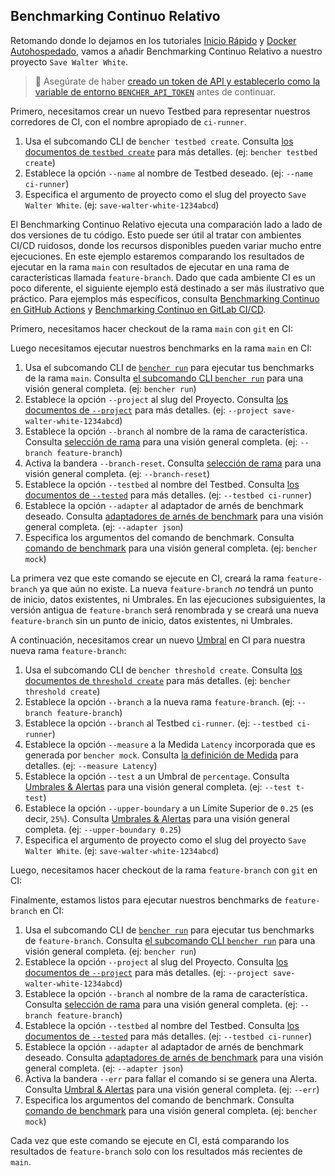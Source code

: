 
## Benchmarking Continuo Relativo

Retomando donde lo dejamos en los tutoriales
[Inicio Rápido][quick start] y [Docker Autohospedado][docker self-hosted],
vamos a añadir Benchmarking Continuo Relativo a nuestro proyecto `Save Walter White`.

> 🐰 Asegúrate de haber
> [creado un token de API y establecerlo como la variable de entorno `BENCHER_API_TOKEN`][create an api token]
> antes de continuar.

Primero, necesitamos crear un nuevo Testbed para representar nuestros corredores de CI, con el nombre apropiado de `ci-runner`.

<TestbedCreate />

1. Usa el subcomando CLI de `bencher testbed create`.
   Consulta [los documentos de `testbed create`][testbed create] para más detalles.
   (ej: `bencher testbed create`)
2. Establece la opción `--name` al nombre de Testbed deseado.
   (ej: `--name ci-runner`)
3. Especifica el argumento de proyecto como el slug del proyecto `Save Walter White`.
   (ej: `save-walter-white-1234abcd`)

El Benchmarking Continuo Relativo ejecuta una comparación lado a lado de dos versiones de tu código.
Esto puede ser útil al tratar con ambientes CI/CD ruidosos,
donde los recursos disponibles pueden variar mucho entre ejecuciones.
En este ejemplo estaremos comparando los resultados de ejecutar en la rama `main`
con resultados de ejecutar en una rama de características llamada `feature-branch`.
Dado que cada ambiente CI es un poco diferente,
el siguiente ejemplo está destinado a ser más ilustrativo que práctico.
Para ejemplos más específicos, consulta [Benchmarking Continuo en GitHub Actions][github actions]
y [Benchmarking Continuo en GitLab CI/CD][gitlab ci/cd].

Primero, necesitamos hacer checkout de la rama `main` con `git` en CI:

<GitCheckoutMain />

Luego necesitamos ejecutar nuestros benchmarks en la rama `main` en CI:

<RunMainRelative />

1. Usa el subcomando CLI de <code><a href="/es/docs/explanation/bencher-run/">bencher run</a></code>
   para ejecutar tus benchmarks de la rama `main`.
   Consulta [el subcomando CLI `bencher run`][bencher run] para una visión general completa.
   (ej: `bencher run`)
2. Establece la opción `--project` al slug del Proyecto.
   Consulta [los documentos de `--project`][project option] para más detalles.
   (ej: `--project save-walter-white-1234abcd`)
3. Establece la opción `--branch` al nombre de la rama de característica.
   Consulta [selección de rama][branch selection branch] para una visión general completa.
   (ej: `--branch feature-branch`)
4. Activa la bandera `--branch-reset`.
   Consulta [selección de rama][branch selection reset] para una visión general completa.
   (ej: `--branch-reset`)
5. Establece la opción `--testbed` al nombre del Testbed.
   Consulta [los documentos de `--tested`][testbed option] para más detalles.
   (ej: `--testbed ci-runner`)
6. Establece la opción `--adapter` al adaptador de arnés de benchmark deseado.
   Consulta [adaptadores de arnés de benchmark][adapters] para una visión general completa.
   (ej: `--adapter json`)
7.  Especifica los argumentos del comando de benchmark.
    Consulta [comando de benchmark][command argument] para una visión general completa.
    (ej: `bencher mock`)

La primera vez que este comando se ejecute en CI,
crear&aacute; la rama `feature-branch` ya que aún no existe.
La nueva `feature-branch` _no_ tendrá un punto de inicio, datos existentes, ni Umbrales.
En las ejecuciones subsiguientes, la versión antigua de `feature-branch` será renombrada
y se creará una nueva `feature-branch` sin un punto de inicio, datos existentes, ni Umbrales.

A continuación, necesitamos crear un nuevo [Umbral][thresholds] en CI para nuestra nueva rama `feature-branch`:

<ThresholdCreateRelative />

1. Usa el subcomando CLI de `bencher threshold create`.
   Consulta [los documentos de `threshold create`][threshold create] para más detalles.
   (ej: `bencher threshold create`)
2. Establece la opción `--branch` a la nueva rama `feature-branch`.
   (ej: `--branch feature-branch`)
3. Establece la opción `--branch` al Testbed `ci-runner`.
   (ej: `--testbed ci-runner`)
4. Establece la opción `--measure` a la Medida `Latency` incorporada que es generada por `bencher mock`.
   Consulta [la definición de Medida][measure] para detalles.
   (ej: `--measure Latency`)
5. Establece la opción `--test` a un Umbral de `percentage`.
   Consulta [Umbrales & Alertas][percentage] para una visión general completa.
   (ej: `--test t-test`)
6. Establece la opción `--upper-boundary` a un Límite Superior de `0.25` (es decir, `25%`).
   Consulta [Umbrales & Alertas][percentage upper boundary] para una visión general completa.
   (ej: `--upper-boundary 0.25`)
7. Especifica el argumento de proyecto como el slug del proyecto `Save Walter White`.
   (ej: `save-walter-white-1234abcd`)

Luego, necesitamos hacer checkout de la rama `feature-branch` con `git` en CI:

<GitCheckoutFeature />

Finalmente, estamos listos para ejecutar nuestros benchmarks de `feature-branch` en CI:

<RunFeatureRelative />

1. Usa el subcomando CLI de <code><a href="/es/docs/explanation/bencher-run/">bencher run</a></code>
   para ejecutar tus benchmarks de `feature-branch`.
   Consulta [el subcomando CLI `bencher run`][bencher run] para una visión general completa.
   (ej: `bencher run`)
2. Establece la opción `--project` al slug del Proyecto.
   Consulta [los documentos de `--project`][project option] para más detalles.
   (ej: `--project save-walter-white-1234abcd`)
3. Establece la opción `--branch` al nombre de la rama de característica.
   Consulta [selección de rama][branch selection branch] para una visión general completa.
   (ej: `--branch feature-branch`)
4. Establece la opción `--testbed` al nombre del Testbed.
   Consulta [los documentos de `--tested`][testbed option] para más detalles.
   (ej: `--testbed ci-runner`)
5. Establece la opción `--adapter` al adaptador de arnés de benchmark deseado.
   Consulta [adaptadores de arnés de benchmark][adapters] para una visión general completa.
   (ej: `--adapter json`)
6. Activa la bandera `--err` para fallar el comando si se genera una Alerta.
   Consulta [Umbral & Alertas][alerts] para una visión general completa.
   (ej: `--err`)
7. Especifica los argumentos del comando de benchmark.
   Consulta [comando de benchmark][command argument] para una visión general completa.
   (ej: `bencher mock`)

Cada vez que este comando se ejecute en CI,
está comparando los resultados de `feature-branch` solo con los resultados más recientes de `main`.

[quick start]: /es/docs/tutorial/quick-start/
[docker self-hosted]: /es/docs/tutorial/docker/
[continuous benchmarking]: /es/docs/explanation/continuous-benchmarking/
[create an api token]: /es/docs/tutorial/quick-start/#create-an-api-token
[testbed create]: /es/docs/api/projects/testbeds/#post-v0projectsprojecttestbeds
[github actions]: /es/docs/how-to/github-actions/
[gitlab ci/cd]: /es/docs/how-to/gitlab-ci-cd/
[bencher run]: /es/docs/explanation/bencher-run/
[project option]: /es/docs/explanation/bencher-run/#--project-project
[branch selection branch]: /es/docs/explanation/branch-selection/#--branch-branch
[branch selection reset]: /es/docs/explanation/branch-selection/#--branch-reset
[testbed option]: /es/docs/explanation/bencher-run/#--testbed-testbed
[adapters]: /es/docs/explanation/adapters/
[command argument]: /es/docs/explanation/bencher-run/#benchmark-command
[thresholds]: /es/docs/explanation/thresholds/
[threshold create]: /es/docs/api/projects/thresholds/#post-v0projectsprojectthresholds
[measure]: /es/docs/explanation/benchmarking/#measures
[percentage]: /es/docs/explanation/thresholds/#percentage-thresholds
[percentage upper boundary]: /es/docs/explanation/thresholds/#percentage-threshold-upper-boundary
[alerts]: /es/docs/explanation/thresholds/#alerts